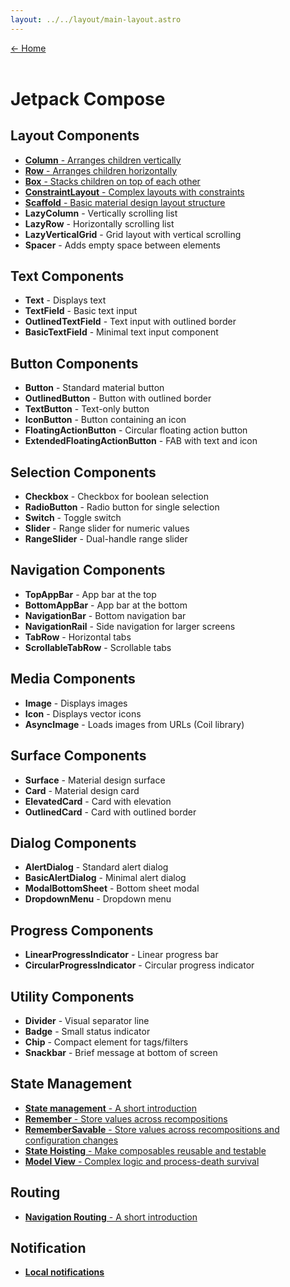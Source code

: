 ---
layout: ../../layout/main-layout.astro
---

<a href="/">← Home </a> <br /> <br />

# Jetpack Compose

## Layout Components
- [**Column** - Arranges children vertically](./jetpack-compose/column)
- [**Row** - Arranges children horizontally](./jetpack-compose/row)
- [**Box** - Stacks children on top of each other](./jetpack-compose/box)
- [**ConstraintLayout** - Complex layouts with constraints](./jetpack-compose/constraint_layout)
- [**Scaffold** - Basic material design layout structure](./jetpack-compose/scaffold)
- **LazyColumn** - Vertically scrolling list
- **LazyRow** - Horizontally scrolling list
- **LazyVerticalGrid** - Grid layout with vertical scrolling
- **Spacer** - Adds empty space between elements

## Text Components
- **Text** - Displays text
- **TextField** - Basic text input
- **OutlinedTextField** - Text input with outlined border
- **BasicTextField** - Minimal text input component

## Button Components
- **Button** - Standard material button
- **OutlinedButton** - Button with outlined border
- **TextButton** - Text-only button
- **IconButton** - Button containing an icon
- **FloatingActionButton** - Circular floating action button
- **ExtendedFloatingActionButton** - FAB with text and icon

## Selection Components
- **Checkbox** - Checkbox for boolean selection
- **RadioButton** - Radio button for single selection
- **Switch** - Toggle switch
- **Slider** - Range slider for numeric values
- **RangeSlider** - Dual-handle range slider

## Navigation Components
- **TopAppBar** - App bar at the top
- **BottomAppBar** - App bar at the bottom
- **NavigationBar** - Bottom navigation bar
- **NavigationRail** - Side navigation for larger screens
- **TabRow** - Horizontal tabs
- **ScrollableTabRow** - Scrollable tabs

## Media Components
- **Image** - Displays images
- **Icon** - Displays vector icons
- **AsyncImage** - Loads images from URLs (Coil library)

## Surface Components
- **Surface** - Material design surface
- **Card** - Material design card
- **ElevatedCard** - Card with elevation
- **OutlinedCard** - Card with outlined border

## Dialog Components
- **AlertDialog** - Standard alert dialog
- **BasicAlertDialog** - Minimal alert dialog
- **ModalBottomSheet** - Bottom sheet modal
- **DropdownMenu** - Dropdown menu

## Progress Components
- **LinearProgressIndicator** - Linear progress bar
- **CircularProgressIndicator** - Circular progress indicator

## Utility Components
- **Divider** - Visual separator line
- **Badge** - Small status indicator
- **Chip** - Compact element for tags/filters
- **Snackbar** - Brief message at bottom of screen

## State Management
- [**State management** - A short introduction](./jetpack-compose/state_management)
- [**Remember** - Store values across recompositions](./jetpack-compose/remember)
- [**RememberSavable** - Store values across recompositions and configuration changes](./jetpack-compose/remember-savable)
- [**State Hoisting** - Make composables reusable and testable](./jetpack-compose/hoisting-state)
- [**Model View** - Complex logic and process-death survival](./jetpack-compose/model-view)

## Routing
- [**Navigation Routing** - A short introduction](./jetpack-compose/routing)

## Notification
- [**Local notifications**](./jetpack-compose/local-notifications)
